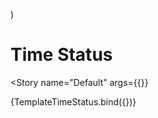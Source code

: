 

<Meta
  title="Components/Labels/Time Status"
  decorators={decorators}
/>

  <Grid container direction="column" spacing={1}>
    <Grid item xs={2}>
      <DueDateStatus
        state={DUE_DATE_STATUS.ON_TIME}
        delta={0}
        {...args}
      />
    </Grid>
    <Grid item xs={2}>
      <DueDateStatus
        state={DUE_DATE_STATUS.AT_RISK}
        delta={2}
        {...args}
      />
    </Grid>
    <Grid item xs={2}>
      <DueDateStatus
        state={DUE_DATE_STATUS.OVERDUE}
        delta={4}
        {...args}
      />
    </Grid>
    <Grid item xs={2}>
      <DueDateStatus
        state={DUE_DATE_STATUS.INAPPLICABLE}
        delta={0}
        {...args}
      />
    </Grid>
  </Grid>
)


# Time Status

<Story
  name="Default"
  args={{}}
>
  {TemplateTimeStatus.bind({})}
</Story>
